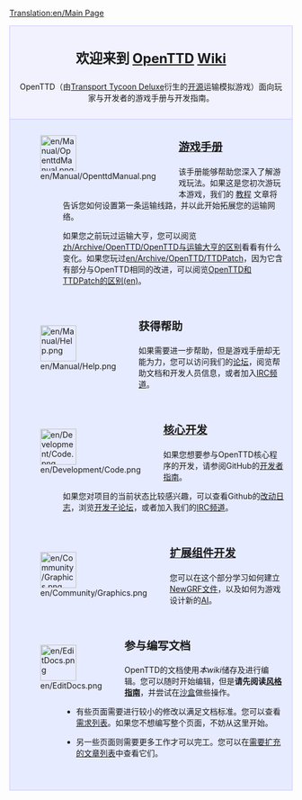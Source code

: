 [[Translation:en/Main Page]]

<div style="background-color: #f1f2fe; border: 1px solid #c7c8fe; margin: 0; padding: 1em 1em 1em 1em; text-align:center">
<div style="font-size:1.7em; font-weight:bold"> 欢迎来到 <span class="plainlinks">[http://www.openttd.org/ OpenTTD]</span> [http://zh.wikipedia.org/wiki/Wiki Wiki]</div>

OpenTTD（由[https://en.wikipedia.org/wiki/Transport_Tycoon Transport Tycoon Deluxe]衍生的[http://www.opensource.org/ 开源]运输模拟游戏）面向玩家与开发者的游戏手册与开发指南。

</div>
<div style="background-color: #E7EBFF; border: 1px solid #c7c8fe; border-top:none; padding: 1em 1em 0em 1em; margin-bottom:2em">
<div style="float:left">[[File:en/Manual/OpenttdManual.png|64px]]</div>
<div style="margin-left:80px; margin-bottom:4em">
<div style="font-size:1.4em; font-weight:bold">[[zh/Manual/Main Page|游戏手册]]</div>
该手册能够帮助您深入了解游戏玩法。如果这是您初次游玩本游戏，我们的 [[zh/Manual/Tutorial/教程|教程]] 文章将告诉您如何设置第一条运输线路，并以此开始拓展您的运输网络。

如果您之前玩过运输大亨，您可以阅览[[zh/Archive/OpenTTD/OpenTTD与运输大亨的区别]]看看有什么变化。如果您玩过[[en/Archive/OpenTTD/TTDPatch]]，因为它含有部分与OpenTTD相同的改进，可以阅览[[en/Archive/OpenTTD/Comparison of OpenTTD and TTDPatch features|OpenTTD和TTDPatch的区别(en)]]。
</div>

<div style="float:left">[[File:en/Manual/Help.png|64px]]</div>
<div style="margin-left:80px; margin-bottom:4em">
<div style="font-size:1.4em; font-weight:bold">获得帮助</div>
如果需要进一步帮助，但是游戏手册却无能为力，您可以访问我们的[http://www.tt-forums.net/viewforum.php?f=55 论坛]，阅览帮助文档和开发人员信息，或者加入[[en/Development/IRC channel|IRC频道]]。
</div>

<div style="float:left">[[File:en/Development/Code.png|64px]]</div>
<div style="margin-left:80px; margin-bottom:4em">
<div style="font-size:1.4em; font-weight:bold">[[en/Development/Main Page|核心开发]]</div>
如果您想要参与OpenTTD核心程序的开发，请参阅GitHub的[https://github.com/OpenTTD/OpenTTD/blob/master/CONTRIBUTING.md 开发者指南]。

如果您对项目的当前状态比较感兴趣，可以查看Github的[https://github.com/OpenTTD/OpenTTD/commits/master 改动日志]，浏览[http://www.tt-forums.net/viewforum.php?f=33 开发子论坛]，或者加入我们的[[en/Development/IRC channel|IRC频道]]。
</div>

<div style="float:left">[[File:en/Community/Graphics.png|64px]]</div>
<div style="margin-left:80px; margin-bottom:4em">
<div style="font-size:1.4em; font-weight:bold">[[en/Development/NewGRF/Main Page|扩展组件开发]]</div>
您可以在这个部分学习如何建立[[zh/Manual/NewGRF|NewGRF文件]]，以及如何为游戏设计新的[[en/Development/Script/Main Page|AI]]。
</div>

<div style="float:left">[[File:en/EditDocs.png|64px]]</div>
<div style="margin-left:80px; margin-bottom:4em">
<div style="font-size:1.4em; font-weight:bold">参与编写文档</div> 
OpenTTD的文档使用<em>本wiki</em>储存及进行编辑。您可以随时开始编辑，但是'''请先阅读[[en/Wiki/Manual of Style|风格指南]]'''，并尝试在[https://wiki.staging.openttd.org 沙盒]做些操作。

*有些页面需要进行较小的修改以满足文档标准。您可以查看[[:Category:en/To do|需求列表]]。如果您不想编写整个页面，不妨从这里开始。

*另一些页面则需要更多工作才可以完工。您可以在[[:Category:en/Articles to be expanded|需要扩充的文章列表]]中查看它们。
</div>

</div>